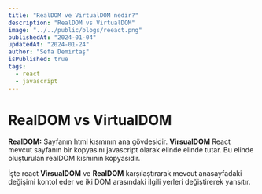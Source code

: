 ```yaml
---
title: "RealDOM ve VirtualDOM nedir?"
description: "RealDOM vs VirtualDOM"
image: "../../public/blogs/reeact.png"
publishedAt: "2024-01-04"
updatedAt: "2024-01-24"
author: "Sefa Demirtaş"
isPublished: true
tags:
  - react
  - javascript
---
```


# RealDOM vs VirtualDOM

**RealDOM:** Sayfanın html kısmının ana gövdesidir.
**VirsualDOM** React mevcut sayfanın bir kopyasını javascript olarak elinde elinde tutar. Bu elinde oluşturulan realDOM kısmının kopyasıdır.

İşte react **VirsualDOM** ve **RealDOM** karşılaştırarak mevcut anasayfadaki değişimi kontol eder ve iki DOM arasındaki ilgili yerleri değiştirerek yansıtır.


